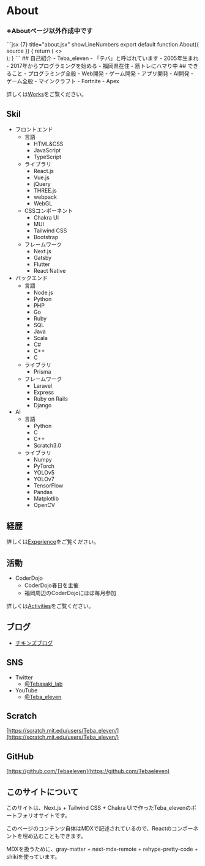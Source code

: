 

# About
<div style={{ padding: '20px', backgroundColor: 'tomato' }}>
  <h3>※Aboutページ以外作成中です</h3>
</div>
```jsx {7} title="about.jsx" showLineNumbers
export default function About({ source }) {
    return (
        <>
            <div className="bg-blue-100">
                <div className="mx-auto max-w-screen-lg	py-4 px-4 md:px-8 ">
                    <div className={mdxStyles.mdx}>
                        <MDXRemote {...source}></MDXRemote>
                    </div>
                </div>
            </div>
        </>
    );
}
```
## 自己紹介
- Teba_eleven
    - 「テバ」と呼ばれています
- 2005年生まれ
    - 2017年からプログラミングを始める
- 福岡県在住
- 筋トレにハマり中
## できること
- プログラミング全般
    - Web開発
    - ゲーム開発
    - アプリ開発
    - AI開発
- ゲーム全般
    - マインクラフト
    - Fortnite
    - Apex

詳しくは[Works](works)をご覧ください。
## Skil
- フロントエンド
  - 言語
    - HTML&CSS
    - JavaScript
    - TypeScript
  - ライブラリ
    - React.js
    - Vue.js
    - jQuery
    - THREE.js
    - webpack
    - WebGL
  - CSSコンポーネント
    - Chakra UI
    - MUI
    - Tailwind CSS
    - Bootstrap
  - フレームワーク
    - Next.js
    - Gatsby
    - Flutter
    - React Native
- バックエンド
  - 言語
    - Node.js
    - Python
    - PHP
    - Go
    - Ruby
    - SQL
    - Java
    - Scala
    - C#
    - C++
    - C
  - ライブラリ
    - Prisma
  - フレームワーク
    - Laravel
    - Express
    - Ruby on Rails
    - Django
- AI
  - 言語
    - Python
    - C
    - C++
    - Scratch3.0
  - ライブラリ
    - Numpy
    - PyTorch
    - YOLOv5
    - YOLOv7
    - TensorFlow
    - Pandas
    - Matplotlib
    - OpenCV

## 経歴
詳しくは[Experience](experience)をご覧ください。

## 活動
- CoderDojo
    - CoderDojo春日を主催
    - 福岡周辺のCoderDojoにほぼ毎月参加

詳しくは[Activities](activities)をご覧ください。

## ブログ
- [チキンズブログ](https://www.chickensblog.com/)
## SNS
- Twitter
    - [@Tebasaki_lab](https://twitter.com/Tebasaki_lab)
- YouTube
    - [@Teba_eleven](https://www.youtube.com/channel/UCvhedPdAWtF9Ji6fLXDYiAA)
## Scratch
[https://scratch.mit.edu/users/Teba_eleven/](https://scratch.mit.edu/users/Teba_eleven/)
## GitHub
[https://github.com/Tebaeleven](https://github.com/Tebaeleven)

## このサイトについて
このサイトは、Next.js + Tailwind CSS + Chakra UIで作ったTeba_elevenのポートフォリオサイトです。

このページのコンテンツ自体はMDXで記述されているので、Reactのコンポーネントを埋め込むこともできます。

MDXを扱うために、gray-matter + next-mdx-remote + rehype-pretty-code + shikiを使っています。